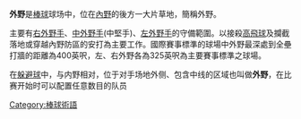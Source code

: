 '''外野'''是[[棒球|棒球]]球场中，位在[[內野|內野]]的後方一大片草地，簡稱外野。

主要有[[右外野手|右外野手]]、[[中外野手|中外野手]](中堅手)、[[左外野手|左外野手]]的守備範圍。以接殺[[高飛球|高飛球]]及攔截落地或穿越內野防區的安打為主要工作。國際賽事標準的球場中外野最深處到全壘打牆的距離為400英呎，左、右外野各為325英呎為主要賽事標準之球場。

在[[躲避球|躲避球]]中，与内野相对，位于对手场地外侧、包含中线的区域也叫做'''外野'''，在比赛开始时可以配置任意数目的队员

{{棒球小作品}}

[[Category:棒球術語|Category:棒球術語]]